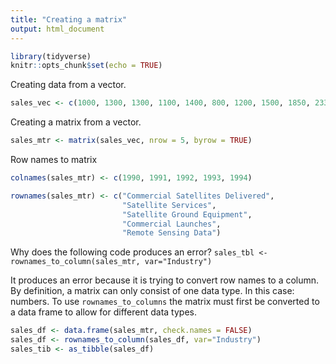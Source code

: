 ```yaml
---
title: "Creating a matrix"
output: html_document
---
```


```r
library(tidyverse)
knitr::opts_chunk$set(echo = TRUE)
```

Creating data from a vector.
```r
sales_vec <- c(1000, 1300, 1300, 1100, 1400, 800, 1200, 1500, 1850, 2330, 860, 1300, 1400, 1600, 1970, 570, 380, 450, 465, 580, 155, 190, 210, 250, 300)
```

Creating a matrix from a vector.
```r
sales_mtr <- matrix(sales_vec, nrow = 5, byrow = TRUE)
```

Row names to matrix
```r
colnames(sales_mtr) <- c(1990, 1991, 1992, 1993, 1994)
```

```r
rownames(sales_mtr) <- c("Commercial Satellites Delivered",
                         "Satellite Services",
                         "Satellite Ground Equipment",
                         "Commercial Launches",
                         "Remote Sensing Data")
```
Why does the following code produces an error?
`sales_tbl <- rownames_to_column(sales_mtr, var="Industry")`

It produces an error because it is trying to convert row names to a column. By definition, a matrix can only consist of one data type. In this case: numbers. To use `rownames_to_columns` the matrix must first be converted to a data frame to allow for different data types.

```r
sales_df <- data.frame(sales_mtr, check.names = FALSE)
sales_df <- rownames_to_column(sales_df, var="Industry")
sales_tib <- as_tibble(sales_df)
```


